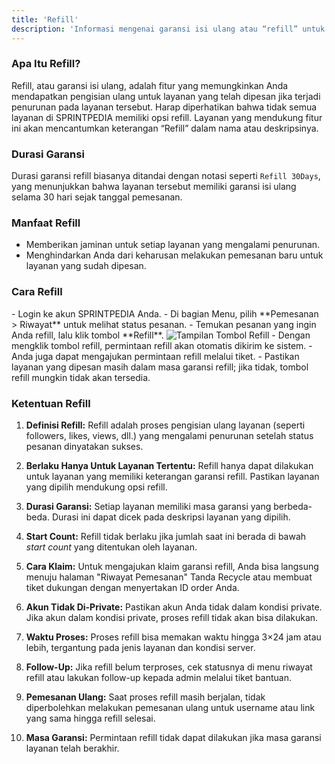 ```yaml
---
title: 'Refill'
description: 'Informasi mengenai garansi isi ulang atau “refill” untuk layanan yang Anda pesan di SPRINTPEDIA.'
---
```


### Apa Itu Refill?
Refill, atau garansi isi ulang, adalah fitur yang memungkinkan Anda mendapatkan pengisian ulang untuk layanan yang telah dipesan jika terjadi penurunan pada layanan tersebut. Harap diperhatikan bahwa tidak semua layanan di <Tooltip tip="SMM Panel Indonesia">SPRINTPEDIA</Tooltip> memiliki opsi refill. Layanan yang mendukung fitur ini akan mencantumkan keterangan “Refill” dalam nama atau deskripsinya.

### Durasi Garansi
Durasi garansi refill biasanya ditandai dengan notasi seperti <code>Refill 30Days</code>, yang menunjukkan bahwa layanan tersebut memiliki garansi isi ulang selama 30 hari sejak tanggal pemesanan.

### Manfaat Refill
- Memberikan jaminan untuk setiap layanan yang mengalami penurunan.
- Menghindarkan Anda dari keharusan melakukan pemesanan baru untuk layanan yang sudah dipesan.

### Cara Refill
<Steps>
  <Step title="Cek Status Pemesanan">
    - Login ke akun <Tooltip tip="SMM Panel Indonesia">SPRINTPEDIA</Tooltip> Anda.
    - Di bagian Menu, pilih **Pemesanan > Riwayat** untuk melihat status pesanan.
  </Step>
  <Step title="Klik Tombol Refill">
    - Temukan pesanan yang ingin Anda refill, lalu klik tombol **Refill**.
    <Frame>
    <img src="/images/refill-button.png" alt="Tampilan Tombol Refill" />
    </Frame>
    - Dengan mengklik tombol refill, permintaan refill akan otomatis dikirim ke sistem.
  </Step>
  <Step title="Melalui Tiket">
    - Anda juga dapat mengajukan permintaan refill melalui tiket.
    - Pastikan layanan yang dipesan masih dalam masa garansi refill; jika tidak, tombol refill mungkin tidak akan tersedia.
  </Step>
</Steps>

### Ketentuan Refill

1. **Definisi Refill:** Refill adalah proses pengisian ulang layanan (seperti followers, likes, views, dll.) yang mengalami penurunan setelah status pesanan dinyatakan sukses.

2. **Berlaku Hanya Untuk Layanan Tertentu:** Refill hanya dapat dilakukan untuk layanan yang memiliki keterangan garansi refill. Pastikan layanan yang dipilih mendukung opsi refill.

3. **Durasi Garansi:** Setiap layanan memiliki masa garansi yang berbeda-beda. Durasi ini dapat dicek pada deskripsi layanan yang dipilih.

4. **Start Count:** Refill tidak berlaku jika jumlah saat ini berada di bawah *start count* yang ditentukan oleh layanan.

5. **Cara Klaim:** Untuk mengajukan klaim garansi refill, Anda bisa langsung menuju halaman "Riwayat Pemesanan" Tanda Recycle atau membuat tiket dukungan dengan menyertakan ID order Anda.

6. **Akun Tidak Di-Private:** Pastikan akun Anda tidak dalam kondisi private. Jika akun dalam kondisi private, proses refill tidak akan bisa dilakukan.

7. **Waktu Proses:** Proses refill bisa memakan waktu hingga 3×24 jam atau lebih, tergantung pada jenis layanan dan kondisi server.

8. **Follow-Up:** Jika refill belum terproses, cek statusnya di menu riwayat refill atau lakukan follow-up kepada admin melalui tiket bantuan.

9. **Pemesanan Ulang:** Saat proses refill masih berjalan, tidak diperbolehkan melakukan pemesanan ulang untuk username atau link yang sama hingga refill selesai.

10. **Masa Garansi:** Permintaan refill tidak dapat dilakukan jika masa garansi layanan telah berakhir.